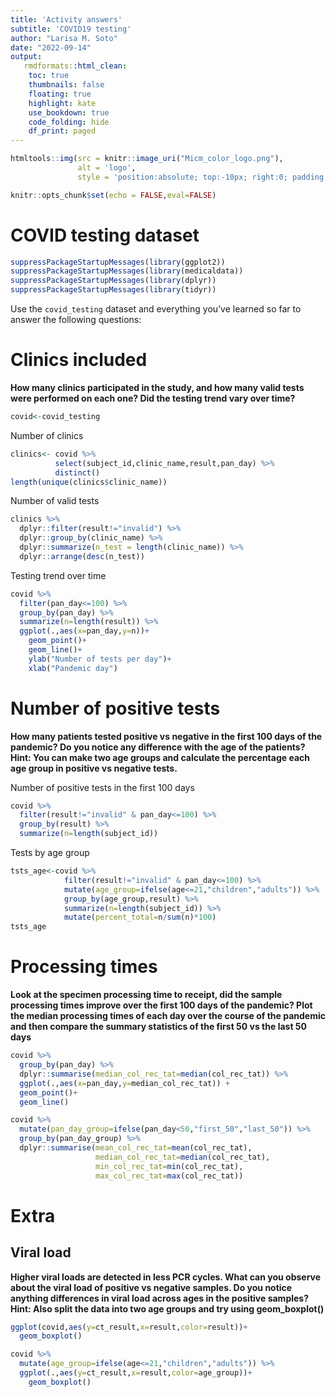 ```yaml
---
title: 'Activity answers'
subtitle: 'COVID19 testing'
author: "Larisa M. Soto"
date: "2022-09-14"
output:
   rmdformats::html_clean:
    toc: true
    thumbnails: false
    floating: true
    highlight: kate
    use_bookdown: true
    code_folding: hide
    df_print: paged
---
```


```r
htmltools::img(src = knitr::image_uri("Micm_color_logo.png"), 
               alt = 'logo', 
               style = 'position:absolute; top:-10px; right:0; padding:10px; max-width:50%;')
```

```r
knitr::opts_chunk$set(echo = FALSE,eval=FALSE)
```


# COVID testing dataset

```r
suppressPackageStartupMessages(library(ggplot2)) 
suppressPackageStartupMessages(library(medicaldata))
suppressPackageStartupMessages(library(dplyr))
suppressPackageStartupMessages(library(tidyr))
```


Use the `covid_testing` dataset and everything you've learned so far to answer the following questions:

# Clinics included

**How many clinics participated in the study, and how many valid tests were performed on each one? Did the testing trend vary over time?**

```r
covid<-covid_testing
```

Number of clinics 

```r
clinics<- covid %>%
          select(subject_id,clinic_name,result,pan_day) %>%
          distinct()
length(unique(clinics$clinic_name))
```

Number of valid tests

```r
clinics %>%
  dplyr::filter(result!="invalid") %>%
  dplyr::group_by(clinic_name) %>%
  dplyr::summarize(n_test = length(clinic_name)) %>%
  dplyr::arrange(desc(n_test))
```

Testing trend over time

```r
covid %>%
  filter(pan_day<=100) %>%
  group_by(pan_day) %>%
  summarize(n=length(result)) %>%
  ggplot(.,aes(x=pan_day,y=n))+
    geom_point()+
    geom_line()+
    ylab("Number of tests per day")+
    xlab("Pandemic day")
```

# Number of positive tests

**How many patients tested positive vs negative in the first 100 days of the pandemic? Do you notice any difference with the age of the patients? Hint: You can make two age groups and calculate the percentage each age group in positive vs negative tests.** 

Number of positive tests in the first 100 days

```r
covid %>%
  filter(result!="invalid" & pan_day<=100) %>%
  group_by(result) %>%
  summarize(n=length(subject_id))
```

Tests by age group

```r
tsts_age<-covid %>%
            filter(result!="invalid" & pan_day<=100) %>%
            mutate(age_group=ifelse(age<=21,"children","adults")) %>%
            group_by(age_group,result) %>%
            summarize(n=length(subject_id)) %>%
            mutate(percent_total=n/sum(n)*100)
tsts_age
```

# Processing times

**Look at the specimen processing time to receipt, did the sample processing times improve over the first 100 days of the pandemic? Plot the median processing times of each day over the course of the pandemic and then compare the summary statistics of the first 50 vs the last 50 days**

```r
covid %>%
  group_by(pan_day) %>%
  dplyr::summarise(median_col_rec_tat=median(col_rec_tat)) %>%
  ggplot(.,aes(x=pan_day,y=median_col_rec_tat)) +
  geom_point()+
  geom_line()
```
```r
covid %>%
  mutate(pan_day_group=ifelse(pan_day<50,"first_50","last_50")) %>%
  group_by(pan_day_group) %>%
  dplyr::summarise(mean_col_rec_tat=mean(col_rec_tat),
                   median_col_rec_tat=median(col_rec_tat),
                   min_col_rec_tat=min(col_rec_tat),
                   max_col_rec_tat=max(col_rec_tat))
```

# Extra 

## Viral load 

**Higher viral loads are detected in less PCR cycles. What can you observe about the viral load of positive vs negative samples. Do you notice anything differences in viral load across ages in the positive samples? Hint: Also split the data into two age groups and try using geom_boxplot()**

```r
ggplot(covid,aes(y=ct_result,x=result,color=result))+
  geom_boxplot()
```

```r
covid %>%
  mutate(age_group=ifelse(age<=21,"children","adults")) %>%
  ggplot(.,aes(y=ct_result,x=result,color=age_group))+
    geom_boxplot()
```

